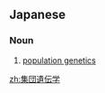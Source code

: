 {{also|集團遺傳學}}
==Japanese==
{{ja-kanjitab|しゅう|だん|い|でん|がく|yomi=on}}

===Noun===
{{ja-noun|しゅうだんいでんがく}}

# {{lb|ja|biology}} [[population genetics]]

[[zh:集団遺伝学]]